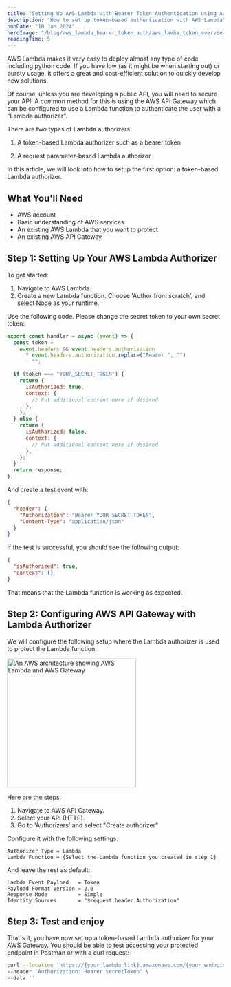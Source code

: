 ```yaml
---
title: "Setting Up AWS Lambda with Bearer Token Authentication using AWS API Gateway"
description: "How to set up token-based authentication with AWS Lambda"
pubDate: "10 Jan 2024"
heroImage: "/blog/aws_lambda_bearer_token_auth/aws_lamba_token_overview.png"
readingTime: 5
---
```



AWS Lambda makes it very easy to deploy almost any type of code including python code. If you have low (as it might be when starting out) or bursty usage, it offers a great and cost-efficient solution to quickly develop new solutions.

Of course, unless you are developing a public API, you will need to secure your API. A common method for this is using the AWS API Gateway which can be configured to use a Lambda function to authenticate the user with a "Lambda authorizer".

There are two types of Lambda authorizers:

1. A token-based Lambda authorizer such as a bearer token

2. A request parameter-based Lambda authorizer

In this article, we will look into how to setup the first option: a token-based Lambda authorizer.

## What You'll Need

- AWS account
- Basic understanding of AWS services
- An existing AWS Lambda that you want to protect
- An existing AWS API Gateway

## Step 1: Setting Up Your AWS Lambda Authorizer

To get started:

1. Navigate to AWS Lambda.
2. Create a new Lambda function. Choose 'Author from scratch', and select Node as your runtime.

Use the following code. Please change the secret token to your own secret token:

```javascript
export const handler = async (event) => {
  const token =
    event.headers && event.headers.authorization
      ? event.headers.authorization.replace("Bearer ", "")
      : "";

  if (token === "YOUR_SECRET_TOKEN") {
    return {
      isAuthorized: true,
      context: {
        // Put additional content here if desired
      },
    };
  } else {
    return {
      isAuthorized: false,
      context: {
        // Put additional content here if desired
      },
    };
  }
  return response;
};
```

And create a test event with:

```json
{
  "header": {
    "Authorization": "Bearer YOUR_SECRET_TOKEN",
    "Content-Type": "application/json"
  }
}
```

If the test is successful, you should see the following output:

```json
{
  "isAuthorized": true,
  "context": {}
}
```

That means that the Lambda function is working as expected.

## Step 2: Configuring AWS API Gateway with Lambda Authorizer

We will configure the following setup where the Lambda authorizer is used to protect the Lambda function:

<Image
  src={architecture}
  alt="An AWS architecture showing AWS Lambda and AWS Gateway"
  height="300px"
/>

Here are the steps:

1. Navigate to AWS API Gateway.
2. Select your API (HTTP).
3. Go to 'Authorizers' and select "Create authorizer"

Configure it with the following settings:

```text
Authorizer Type = Lambda
Lambda Function = {Select the Lambda function you created in step 1}
```

And leave the rest as default:

```text
Lambda Event Payload   = Token
Payload Format Version = 2.0
Response Mode          = Simple
Identity Sources       = "$request.header.Authorization"
```

## Step 3: Test and enjoy

That's it, you have now set up a token-based Lambda authorizer for your AWS Gateway. You should be able to test accessing your protected endpoint in Postman or with a curl request:

```bash
curl --location 'https://{your_lambda_link}.amazonaws.com/{your_endpoint}' \
--header 'Authorization: Bearer secretToken' \
--data ''
```
